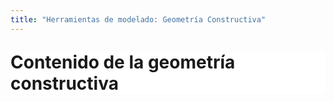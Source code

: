 ```yaml
---
title: "Herramientas de modelado: Geometría Constructiva"
---
```


::: {style="font-size: 2em; font-weight: bold;  margin-bottom: 1em;background-color: white;"}
Contenido de la geometría constructiva
:::